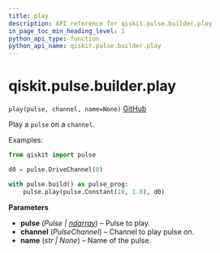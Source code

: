```yaml
---
title: play
description: API reference for qiskit.pulse.builder.play
in_page_toc_min_heading_level: 1
python_api_type: function
python_api_name: qiskit.pulse.builder.play
---
```


<span id="qiskit-pulse-builder-play" />

# qiskit.pulse.builder.play

<span id="qiskit.pulse.builder.play" />

`play(pulse, channel, name=None)` [GitHub](https://github.com/qiskit/qiskit/tree/stable/0.24/qiskit/pulse/builder.py "view source code")

Play a `pulse` on a `channel`.

Examples:

```python
from qiskit import pulse

d0 = pulse.DriveChannel(0)

with pulse.build() as pulse_prog:
    pulse.play(pulse.Constant(10, 1.0), d0)
```

**Parameters**

*   **pulse** (*Pulse |* [*ndarray*](https://numpy.org/doc/stable/reference/generated/numpy.ndarray.html#numpy.ndarray "(in NumPy v1.25)")) – Pulse to play.
*   **channel** (*PulseChannel*) – Channel to play pulse on.
*   **name** (*str | None*) – Name of the pulse.

